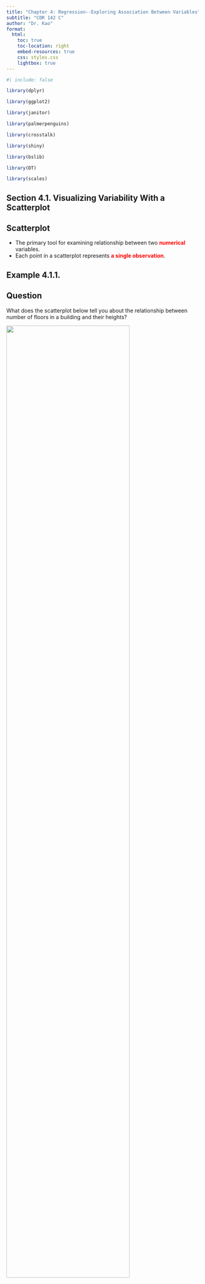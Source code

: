 ```yaml
---
title: "Chapter 4: Regression--Exploring Association Between Variables"
subtitle: "COR 142 C"
author: "Dr. Kao"
format: 
  html:
    toc: true
    toc-location: right
    embed-resources: true
    css: styles.css
    lightbox: true
---
```


```r
#| include: false

library(dplyr)

library(ggplot2)

library(janitor)

library(palmerpenguins)

library(crosstalk)

library(shiny)

library(bslib)

library(DT)

library(scales)
```

## Section 4.1. Visualizing Variability With a Scatterplot

::: {.callout-note appearance="default" icon="false"}
## Scatterplot

-   The primary tool for examining relationship between two [**numerical**]{style="color:red"} variables.
-   Each point in a scatterplot represents [**a single observation**]{style="color:red"}.
:::

:::: {.callout-tip appearance="default" icon="false"}
## Example 4.1.1.

::: panel-tabset
## Question

What does the scatterplot below tell you about the relationship between number of floors in a building and their heights?

![](figures/ch_4_fig_1.png){width="80%" fig-align="center"}

## Answer

[In general, the height of a building tends to increase as the number of its floor increases.]{style="color:red"}
:::
::::

::: {.callout-note appearance="default" icon="false"}
## Examining Scatterplots

There are three features of a scatterplot we will focus on.

-   [**Trend:**: Finding the "center" of the scatterplot from left to right]{style="color:red"}
-   [**Strength:** How "spread out" the points are in the plot]{style="color:red"}
-   [**Shape:** Linear or nonlinear]{style="color:red"}
:::

::: {.callout-note appearance="default" icon="false"}
## Shape

-   **Linear:** Scatterplots that cluster around a [**line**]{style="color:red"} model linear trends.
-   **Nonlinear:** Not all data trends are linear, we model the nonlinear data using a [**curve**]{style="color:red"} rather than a line.
:::

::: {.callout-note appearance="default" icon="false"}
## Trend

-   The [**general tendency**]{style="color:red"} of the scatterplot as you read [**from left to right**]{style="color:red"}.
-   The typical trends are:
    a.  Increasing, this is called a [**positive**]{style="color:red"} association.
    b.  Decreasing, this is called a [**negative**]{style="color:red"} association.
    c.  [**No trend**]{style="color:red"}, if there is neither a positive nor a negative tendency.
:::

::: {.callout-note appearance="default" icon="false"}
## Strength of an Association

-   Scatterplots with [**small**]{style="color:red"} amount of scatter, or little [**vertical**]{style="color:red"} variation indicate a [**strong**]{style="color:red"} association.
-   Scatterpltos with [**large**]{style="color:red"} amount of scatter, or [**large vertical**]{style="color:red"} variation indicate a [**weak**]{style="color:red"} association.
:::

::: {.callout-note appearance="default" icon="false"}
## Writing Descriptions of Associations

When writing a description of an association between two numerical variables, *always* include the following:

1.  [**trend (positive, negative, or no trned)**]{style="color:red"}
2.  [**strength (strong or weak)**]{style="color:red"}
3.  [**shape (linear or nonlinear)**]{style="color:red"}
4.  Mention any observations that do that fit the general trend (if any).
:::

::: {.callout-note appearance="default" icon="false"}
## Be Careful Describing Association

-   Always use a phrase such as [**tends to**]{style="color:red"} when describing an association because any trend in description has variability. The association you are describing may not be true for all individual data.
-   *Always* point out any data points that appear to be [**unusual**]{style="color:red"} or not part of the general pattern.
:::

## Section 4.2. Measuring Strength of Association with Correlation

::: {.callout-note appearance="default" icon="false"}
## Correlation Coefficient

-   A number that measures the strength of a [**linear**]{style="color:red"} relationship.
-   We use the letter [$r$]{style="color:red"} to denote the correlation coefficient.
-   $r$ *always* takes value between $-1$ and $+1$, i.e., [$-1 \leqslant r \leqslant 1$]{style="color:red"}.
-   $r$-value close to $-1$ or $+1$ indicate a [**strong**]{style="color:red"} linear association.
-   $r$-value close to 0 indicate a [**weak**]{style="color:red"} linear association.
:::

```r
#| echo: false

set.seed(20250922)

sec_42_fig <- function(m, sd, plot_title) {
  data.frame(x = 1:20, y = m*1:20 + rnorm(20, mean = 0, sd = sd)) |> 
    ggplot(aes(x, y)) +
    geom_point() +
    theme_bw() + 
    labs(title = plot_title) +
    theme(
      panel.grid.major.x = element_blank(),
      panel.grid.minor.x = element_blank(),
      panel.grid.major.y = element_blank(),
      panel.grid.minor.y = element_blank(),
      axis.title.x = element_blank(),
      axis.text.x = element_blank(),
      axis.ticks.x = element_blank(),
      axis.title.y = element_blank(),
      axis.text.y = element_blank(),
      axis.ticks.y = element_blank()
    )
}
```

```r
#| layout-ncol: 2
#| echo: false
 
sec_42_fig(1/3, 0, "Perfect Positive Correlation")

sec_42_fig(1/3, 0.3, "Strong Positive Correlation") 

sec_42_fig(1/3, 1, "Weak Positive Correlation") 

sec_42_fig(1/3, 5, "No Correlation") 

sec_42_fig(-1/3, 1.2, "Weak Negative Correlation")  

sec_42_fig(-1/3, 0.33, "Strong Negative Correlation")  

sec_42_fig(-1/3, 0, "Perfect Negative Correlation")  
```

:::: {.callout-tip appearance="default" icon="false"}
## Example 4.2.1.

::: panel-tabset
## Question

Consider the following scatterplots with the correlation coefficients for each plot given. What can you say about the relationship between the $r$-value and the vertical variation in the data?

![](figures/sec_42_fig_1.png)

## Answer

As $r$ [**increases**]{style='color:red'}, there is [**less**]{style='color:red'} vertical variation in the data, i.e., the trend is stronger.
:::
::::

::: callout-important
## Important Notes about the Correlation Coefficient

1.  Changing the [**order**]{style="color:red"} of the variable does not change $r$.
2.  Adding a constant or multiplying by a positive constant does not affect $r$.
3.  $r$ is [**unitless**]{style="color:red"}.
4.  $r$ is only useful to measure a [**linear**]{style="color:red"} trend. *Always* graph your data first before computing $r$ to make sure the association is linear.
:::

## Sections 4.1, 4.2 Examples

:::: {.callout-tip appearance="default" icon="false"}
## Example 1.

::: panel-tabset
## Question

Below is a scatterplot showing the weights of 36 cars versus their horsepower. What can you say about the trend in the plot? Describe the relationship between the weight of the cars and their horsepower.

```r
#| echo: false
# p1 <- mtcars |> 
#   ggplot(aes(wt, hp)) +
#   geom_point() +
#   theme_bw() +
#   labs(x = 'Weight (ton)', y = 'Horsepower') 
  
# p1 |> 
#   ggplotly() |>
#   config(displayModeBar = FALSE)
```

![](/figures/ch_4_fig_2.png){width="80%" fig-aling="center"}

## Answer

The scatterplot shows a [**positive**]{style="color:red"} trend because the graph increases from left to right. This means as the weight of the car [**increases**]{style="color:red"}, the horsepower tends to [**increase**]{style="color:red"} also.
:::
::::

:::: {.callout-tip appearance="default" icon="false"}
## Example 2.

::: panel-tabset
## Question

Below is a scatterplot of the weight of 36 cars vs their mileage (mpg). What can you say about the trend in the plot? Describe the relationship between the weight of the cars and their mileage.

![](/figures/ch_4_fig_3.png){width="80%" fig-align="center"}

## Answer

The scatterplot shows a [**negative**]{style="color:red"} trend because the graph decreases from left to right. This means that as the weight of the car [**increases**]{style="color:red"}, the mileage tends to [**decrease**]{style="color:red"}.
:::
::::

:::: {.callout-tip appearance="default" icon="false"}
## Example 3.

::: panel-tabset
## Question

Below is a scatterplot of heart rate (bpm) vs. body temperature (F). What can you say about the trend in the plot? Describe the relationship between heart rate and body temperature.

![](/figures/ch_4_fig_4.png){width="80%" fig-align="center"}

## Answer

The scatterplot shows [**no trend**]{style="color:red"} because the points seem to follow no predictable pattern. This means that there is no relationship between [**heart rate**]{style="color:red"} and [**body temperature**]{style="color:red"}.
:::
::::

:::: {.callout-tip appearance="default" icon="false"}
## Example 4.

::: panel-tabset
## Question

Consider the scatterplot shown below. This data set shows an association between the $x$- and $y$-variables, but it cannot be characterized as positive or negative. It is certainly ______.

```r
#| echo: false
#| message: false

df_41_42_ex_4 <- tibble(
  x = c(0, 0.1, 0.2, 0.3, 0.4, 0.5, 0.6, 0.7, 0.8, 0.9, 1, 1.1, 1.2, 
1.3, 1.4, 1.6, 1.5, 1.7, 1.8, 1.9, 2, 2.1, 2.2, 2.3, 2.4, 2.5, 
2.6, 2.7, 2.8, 2.9, 3, 3.1, 3.2, 3.3, 3.4, 3.5, 3.6, 3.7, 3.8, 
3.9, 4, 4.1, 4.2, 4.3, 4.4, 4.5, 4.6, 4.7, 4.8, 4.9),
  y = c(58.7, 45, 52, 32.2, 32.5, 33.9, 12.6, 19.8, 18.6, 14.6, 15.1, 
12, 7.7, 15.4, -0.7, 9.5, 3.4, 3.3, 1.8, 4, 2.8, 1.1, 5.7, 4.2, 
2, -3.2, 2.1, 1.2, -4.5, 6.6, 11.1, 22.5, 24.8, 25.4, 18.3, 17.5, 
26, 40.4, 38.9, 44.1, 42.5, 43.4, 59.2, 59.7, 61.7, 73.2, 83.4, 
89, 96.4, 96.3)
)

plt_41_42_ex_4 <- df_41_42_ex_4 |> 
  ggplot(aes(x, y)) +
  geom_point() +
  geom_smooth(
    method = 'lm',
    formula = y ~ x + I(x^2),
    color = 'red',
    linewidth = 1.25,
    se = FALSE
  ) +
  theme_bw() + 
  theme(
    panel.grid.major.x = element_blank(),
    panel.grid.minor.x = element_blank(),
    panel.grid.major.y = element_blank(),
    panel.grid.minor.y = element_blank(),
    axis.text.x = element_blank(),
    axis.ticks.x = element_blank(),
    axis.text.y = element_blank(),
    axis.ticks.y = element_blank()
  )

plt_41_42_ex_4
```

## Answer

Consider the scatterplot shown below. This data set shows an association between the $x$- and $y$-variables, but it cannot be characterized as positive or negative. It is certainly [**nonlinear**]{style='color:red'}.

:::
::::

:::: {.callout-tip appearance="default" icon="false"}
## Example 5.

::: panel-tabset
## Question

Consider the two scatterplots below. One shows height (in) versus weight (lb), and the other shows waist size (in) versus weight (lb). Compare the strength of the associations in these two plots.

![](/figures/ch_4_fig_6.png){fig-align="center"}

## Answer

There is a stronger association between [**waist size**]{style="color:red"} and [**weight**]{style="color:red"} (less vertical variation in the graph) than between [**height**]{style="color:red"} and [**weight**]{style="color:red"}.
:::
::::

:::: {.callout-tip appearance="default" icon="false"}
## Example 6.

::: panel-tabset
## Question

The scatterplot below shows snout vent length (in) vs weight of alligators. What kind of relationship can you conclude from the plot?

```r
#| echo: false
#| message: false

df_42_ex_5 <- tibble(
  snout = c(3.4, 3.5, 3.5, 3.6, 3.6, 3.7, 3.7, 3.8, 3.8, 3.8, 3.8, 3.8, 
3.9, 4.2),
  weight = c(3.3, 3.5, 3.6, 3.6, 3.9, 4.4, 4.4, 4.5, 4.4, 4.2, 4.4, 4.7, 
4.9, 5.9)
)

plt_42_ex_5 <- df_42_ex_5 |> 
  ggplot(aes(snout, weight)) +
  geom_point() +
  theme_bw() + 
  theme(
    panel.grid.major.x = element_blank(),
    panel.grid.minor.x = element_blank(),
    panel.grid.major.y = element_blank(),
    panel.grid.minor.y = element_blank()
  ) +
  labs(
    x = 'Snout Vent Length (in) on Log Scale',
    y = 'Weight (lb) on Log Scale'
  )

plt_42_ex_5
```
## Answer

The relationship between the snout length and weight of alligators is a [**strong, positive, and linear**]{style="color:red"} one.
:::
::::

:::: {.callout-tip appearance="default" icon="false"}
## Example 7.

::: panel-tabset
## Question

The table below shows the number of miles driven on a recent trip for 8 rented cars and the amount of gas (in gallons) used for each trip.

a.  Use the built-in app to compute and interpret the correlation coefficient, $r$.
b.  What can you say about the relationship between miles driven and fuel consumption?

|                      |      |      |     |      |       |      |      |      |
|----------------------|------|------|-----|------|-------|------|------|------|
| **Miles Driven**     | 200  | 150  | 110 | 60   | 350   | 225  | 400  | 300  |
| **Fuel Consumption** | 11.1 | 5.37 | 4.4 | 1.71 | 11.67 | 7.76 | 12.5 | 9.09 |

## Answer

a.  According to the app, the calculated $r$-value is [**0.9055**]{style="color:red"}.
b.  Since $r$ is [**close to** $+1$]{style="color:red"}, there is a [**strong, positive**]{style="color:red"} linear association between miles traveled and fuel consumption.

The relationship between the snout length and weight of alligators is a [**strong, positive, and linear**]{style="color:red"} one.
:::
::::

:::: {.callout-tip appearance="default" icon="false"}
## Example 8.

::: panel-tabset
## Question

Match each scatterplot to its closest $r$-value in the table below.

|         |         |          |         |
|---------|---------|----------|---------|
| $0.885$ | $0.724$ | $-0.341$ | $0.119$ |

```r
#| echo: false

df_ex_8_1 <- data.frame(
  x = c(0.043, 0.063, 0.100, 0.141, 0.196, 0.201, 0.208, 0.211, 0.221, 0.229,
        0.235, 0.244, 0.252, 0.258, 0.260, 0.263, 0.272, 0.281, 0.284, 0.294,
        0.297, 0.302, 0.309, 0.316, 0.321, 0.324, 0.330, 0.334, 0.344, 0.355,
        0.359, 0.359, 0.361, 0.366, 0.371, 0.376, 0.379, 0.380, 0.382, 0.386,
        0.387, 0.392, 0.393, 0.397, 0.400, 0.404, 0.410, 0.419, 0.426, 0.432,
        0.439, 0.445, 0.447, 0.466, 0.474, 0.481, 0.509, 0.520, 0.533, 0.544,
        0.563, 0.570, 0.587, 0.594, 0.637),
  y = c(0.322, 0.196, 0.568, 0.278, 0.196, 0.364, 0.547, 0.439, 0.321, 0.404,
        0.466, 0.414, 0.572, 0.292, 0.356, 0.245, 0.476, 0.573, 0.335, 0.439,
        0.221, 0.511, 0.269, 0.318, 0.422, 0.359, 0.426, 0.502, 0.268, 0.389,
        0.327, 0.184, 0.475, 0.584, 0.302, 0.462, 0.359, 0.384, 0.286, 0.431,
        0.525, 0.309, 0.444, 0.347, 0.396, 0.470, 0.332, 0.413, 0.530, 0.370,
        0.530, 0.285, 0.486, 0.260, 0.483, 0.343, 0.457, 0.428, 0.286, 0.591,
        0.470, 0.371, 0.542, 0.213, 0.739)
)

df_ex_8_2 <- data.frame(
  x = c(0.003, 0.043, 0.068, 0.079, 0.079, 0.095, 0.111, 0.118, 0.124, 0.130,
        0.138, 0.149, 0.152, 0.162, 0.173, 0.180, 0.185, 0.189, 0.198, 0.202,
        0.215, 0.219, 0.229, 0.235, 0.239, 0.248, 0.254, 0.264, 0.278, 0.285,
        0.299, 0.308, 0.320, 0.333, 0.347, 0.366, 0.384, 0.395, 0.405, 0.421,
        0.446, 0.464, 0.500, 0.529, 0.578, 0.621, 0.705),
  y = c(0.453, 0.144, 0.047, 0.077, 0.219, 0.183, 0.096, 0.132, 0.180, 0.257,
        0.202, 0.160, 0.241, 0.350, 0.223, 0.393, 0.329, 0.273, 0.441, 0.383,
        0.308, 0.437, 0.378, 0.247, 0.347, 0.482, 0.365, 0.513, 0.436, 0.478,
        0.554, 0.482, 0.581, 0.593, 0.593, 0.699, 0.726, 0.753, 0.812, 0.778,
        0.784, 0.866, 0.867, 0.888, 0.931, 0.945, 0.968)
)

df_ex_8_3 <- data.frame(
  x = c(0.042, 0.102, 0.125, 0.137, 0.159, 0.167, 0.180, 0.192, 0.206, 0.218,
        0.228, 0.233, 0.246, 0.254, 0.261, 0.266, 0.276, 0.282, 0.287, 0.298,
        0.304, 0.311, 0.321, 0.326, 0.330, 0.340, 0.348, 0.355, 0.361, 0.366,
        0.374, 0.384, 0.392, 0.402, 0.409, 0.419, 0.426, 0.434, 0.440, 0.449,
        0.456, 0.463, 0.469, 0.476, 0.485, 0.496, 0.505, 0.514, 0.521, 0.531,
        0.539, 0.547, 0.553, 0.561, 0.571, 0.585, 0.598, 0.613, 0.632),
  y = c(0.135, 0.237, 0.153, 0.296, 0.099, 0.361, 0.202, 0.261, 0.351, 0.237,
        0.131, 0.323, 0.404, 0.159, 0.279, 0.200, 0.446, 0.244, 0.347, 0.175,
        0.387, 0.272, 0.490, 0.319, 0.401, 0.365, 0.276, 0.458, 0.340, 0.431,
        0.208, 0.369, 0.307, 0.423, 0.320, 0.511, 0.380, 0.451, 0.352, 0.492,
        0.300, 0.564, 0.333, 0.464, 0.379, 0.521, 0.413, 0.596, 0.465, 0.553,
        0.428, 0.639, 0.489, 0.557, 0.603, 0.648, 0.677, 0.716, 0.6)
)

df_ex_8_4 <- data.frame(
  x = c(0.044, 0.070, 0.107, 0.114, 0.130, 0.144, 0.151, 0.153, 0.160, 0.171,
        0.179, 0.188, 0.195, 0.205, 0.210, 0.214, 0.221, 0.227, 0.232, 0.239,
        0.245, 0.253, 0.258, 0.262, 0.268, 0.276, 0.281, 0.284, 0.289, 0.296,
        0.302, 0.309, 0.315, 0.322, 0.328, 0.333, 0.339, 0.346, 0.352, 0.357,
        0.364, 0.369, 0.373, 0.378, 0.383, 0.387, 0.393, 0.399, 0.404, 0.410,
        0.417, 0.421, 0.425, 0.429, 0.434, 0.439, 0.445, 0.452, 0.457, 0.464,
        0.470, 0.476, 0.481, 0.487, 0.495, 0.503, 0.512, 0.523, 0.533, 0.549,
        0.562),
  y = c(0.809, 0.565, 0.319, 0.384, 0.850, 0.449, 0.269, 0.705, 0.522, 0.448,
        0.753, 0.603, 0.369, 0.657, 0.512, 0.377, 0.591, 0.423, 0.305, 0.506,
        0.691, 0.549, 0.335, 0.406, 0.240, 0.492, 0.190, 0.625, 0.393, 0.144,
        0.463, 0.301, 0.646, 0.446, 0.357, 0.533, 0.264, 0.576, 0.446, 0.316,
        0.601, 0.394, 0.717, 0.489, 0.285, 0.549, 0.408, 0.215, 0.517, 0.353,
        0.628, 0.413, 0.516, 0.283, 0.565, 0.352, 0.479, 0.186, 0.558, 0.395,
        0.468, 0.267, 0.444, 0.177, 0.489, 0.241, 0.417, 0.129, 0.358, 0.068,
        0.229)
)

ex_8_plt <- function(df) {
  df |> 
  ggplot(aes(x, y)) +
  geom_point(size = 4) +
  theme_bw() + 
  theme(
    panel.grid.major.x = element_blank(),
    panel.grid.minor.x = element_blank(),
    panel.grid.major.y = element_blank(),
    panel.grid.minor.y = element_blank(),
    axis.title.x = element_blank(),
    axis.text.x = element_blank(),
    axis.ticks.x = element_blank(),
    axis.title.y = element_blank(),
    axis.text.y = element_blank(),
    axis.ticks.y = element_blank()
  )
}
```

```r
#| echo: false
#| layout-ncol: 4

ex_8_plt(df_ex_8_1)
ex_8_plt(df_ex_8_2)
ex_8_plt(df_ex_8_3)
ex_8_plt(df_ex_8_4)
```

## Answer

[Reading the plots from left to right.]{style="color:red"}

[* The 4th plot shows a negative trend, so its $r$-value must be the only negative value: $r = -0.341$.<br> 
* The 2nd plot shows the strongest positive association, so its $r$-value must be the closest to $+1$: $r = 0.885$.<br> 
* The 3rd plot also shows a positive trend, but its strength of association is not as strong as the 2nd plot, so $r = 0.724.$.<br> 
* This means the 1st plot must have $r = 0.119$. This choice is justified, since the plot shows very little positive trend and nearly no association.]{style="color:red"}
:::
::::

:::: {.callout-tip appearance="default" icon="false"}
## Example 9.

::: panel-tabset
## Question

Suppose a new data set has been added to the table in Example 7 with the new scatterplot shown below.

a.  Describe and interpret the association.
b.  What do you think happened with the one point that does not follow the trend? Does this value seem accurate?
c.  If the potential outlier in the graph is corrected or removed, what do you think will happen to the $r$-value?

```r
#| include: false

df_ex_9 <- data.frame(
  x = c(200, 150, 110, 60, 350, 225, 400, 300, 800),
  y = c(11.1, 5.37, 4.4, 1.71, 11.67, 7.76, 12.5, 9.09, 3)
)
```

```r
#| echo: false

ex_9_plt <- df_ex_9 |> 
  ggplot(aes(x, y)) +
  geom_point() +
  theme_bw() +
  theme(
    panel.grid.major.x = element_blank(),
    panel.grid.minor.x = element_blank(),
    panel.grid.major.y = element_blank(),
    panel.grid.minor.y = element_blank()
  ) +
  labs(
    x = "Miles Traveled",
    y = 'Fuel Consumption'
  )

ex_9_plt 
```

## Answer

[a. There seems to be a strong linear association between the miles traveled and fuel consumption. There is, however, an unusual data point that does not follow the trend.<br> b. It could be a typographical error, or it could be an electric/hybrid vehicle. The scatterplot is reasonable if the vehicle is an electric or hybrid.<br> c. If the outlier is removed, then the $r$-value will increase.]{style="color:red"}
:::
::::

:::: {.callout-tip appearance="default" icon="false"}
## Example 10.

::: panel-tabset
## Question

Both scatterplots below assess average miles per gallon fuel consumption for passenger cars. Both depict data from the sample of vehicles.

a.  What is the approximate average mpg for a car with a cab space of 120 cubic feet?
b.  What is the approximate average mpg for a car with a horsepower of 150?
c.  Are these associations positive, negative, or there is no trend?
d.  Which do you think has a stronger relationship with average mileage--the car’s horsepower or the cab space? Why?
e.  If you wanted to predict the average mileage for a car, would you be able to make a better prediction by knowing its horsepower or its cab space in cubic feet?

```r
#| include: false

df_ex_10_a <- data.frame(
  horsepower = c(55.6, 69.7, 86.7, 87.8, 93.8, 93.9, 100.7, 100.7, 109.1, 111.3, 117.9, 118.0, 120.1, 124.7, 124.9, 128.4, 139.1, 139.2, 143.3, 152.0, 160.3, 164.7, 169.0, 177.3, 180.4, 190.3, 194.5, 238.0, 242.1, 250.0, 265.4, 280.0, 292.6, 315.7),
  mpg = c(35.8, 47.1, 42.8, 53.6, 50.6, 57.1, 42.7, 45.8, 39.7, 31.1, 24.4, 30.5, 35.8, 22.7, 27.1, 31.4, 22.7, 27.7, 20.0, 22.7, 18.2, 22.5, 17.8, 23.4, 17.6, 13.4, 25.3, 11.6, 6.4, 17.6, 10.5, 17.6, 10.2, 11.8)
)

df_ex_10_b <- data.frame(
  cab_space = c(55.2, 56.5, 57.2, 66.3, 66.3, 66.3, 66.3, 66.3, 66.3, 68.3, 97.3, 99.1, 99.1, 99.9, 100.0, 101.6, 102.4, 102.4, 102.5, 102.5, 102.5, 104.2, 104.2, 105.9, 107.2, 108.4, 108.4, 108.5, 110.3, 110.6, 112.0, 112.8, 115.3, 115.4, 115.4, 118.9, 119.8, 121.0, 121.4, 122.3, 122.3, 123.2, 124.0, 125.8, 127.4, 129.2, 130.0, 130.1, 132.6, 134.3, 134.4, 136.1, 136.9, 139.6, 140.0, 141.7, 146.8, 152.0, 153.8),
  mpg = c(36.3, 36.7, 35.0, 57.5, 34.7, 11.6, 51.1, 18.0, 37.6, 38.0, 27.7, 30.9, 27.6, 43.2, 36.2, 34.7, 42.9, 23.2, 54.0, 46.2, 27.8, 40.0, 23.1, 35.5, 31.1, 26.9, 34.5, 37.3, 36.3, 23.8, 38.7, 43.9, 37.1, 32.3, 6.7, 22.8, 18.1, 31.6, 18.2, 23.2, 11.1, 20.4, 34.6, 10.6, 18.2, 18.4, 23.2, 26.7, 18.2, 13.8, 17.5, 20.0, 17.6, 18.0, 22.7, 22.4, 21.3, 20.2, 19.8)
)
```

```r
#| echo: false
#| message: false

ex_10_a_plt <- df_ex_10_a |> 
  ggplot(aes(horsepower, mpg)) +
  geom_point() +
  geom_smooth(
    method = 'lm',
    color = 'red',
    linewidth = 1.25,
    se = FALSE
  ) +
  theme_bw() +
  theme(
    panel.grid.major.x = element_blank(),
    panel.grid.minor.x = element_blank(),
    panel.grid.major.y = element_blank(),
    panel.grid.minor.y = element_blank()
  ) +
  labs(
    x = "Horsepower",
    y = 'Average Mileage'
  )

ex_10_b_plt <- df_ex_10_b |> 
  ggplot(aes(cab_space, mpg)) +
  geom_point() +
  geom_smooth(
    method = 'lm',
    color = 'blue',
    linewidth = 1.25,
    se = FALSE
  ) +
  theme_bw() +
  theme(
    panel.grid.major.x = element_blank(),
    panel.grid.minor.x = element_blank(),
    panel.grid.major.y = element_blank(),
    panel.grid.minor.y = element_blank()
  ) +
  labs(
    x = "Cab Space",
    y = 'Average Mileage'
  )

ex_10_a_plt  

ex_10_b_plt  
```

## Answer

[a. Using the blue regression line as a guide, a car with 120 cubic feet of cab space has an average mileage of roughly 26 mpg.<br> b. Using the red regression line as a guide, a car with a 150 horsepower has an average mileage of roughly 28 mpg.<br> c. Both lines have negative slopes, so both associations are negative.<br> d. The red line has a steeper slope, indicating that the association between horsepower and average mileage is stronger.<br> e. Because the relationship between horsepower and average mileage is stronger, one can make better predictions of a car's average mileage by knowing its horsepower rather than its cab space.]{style="color:red"}
:::
::::

## Section 4.3. Modeling Linear Trends

::: {.callout-note appearance="default" icon="false"}
## Regression Line

-   A tool for making predictions about [**future observed value**]{style="color:red"}.
-   Has the form [$y = b + mx$]{style="color:red"}, where $b$ is the $y$-value for the $y$-intercept and $m$ is the slope.
-   Usually generated using technology.
:::

:::: {.callout-tip appearance="default" icon="false"}
::: panel-tabset
## Example 4.4.1.

The scatterplot below shows the average number of years in school compared to hourly wages from census data taken in 1970.

a.  Describe the trend of the scatterplot.
b.  Suppose that $r = 0.883$. What does the positive trend tell you about the relationship between the number of years in school and the hourly wage?

```r
#| echo: false
#| message: false

df_ex_4_4_1 <- df <- data.frame(
  years_in_school = c(
    6.73, 8.02, 8.02, 8.33, 8.37, 8.66, 8.70, 8.78, 9.07, 9.12, 9.46, 9.49, 9.51, 9.54, 9.56, 9.92, 10.04, 10.16, 10.43, 10.54, 10.66, 10.83, 11.24, 11.25, 11.33, 11.35
  ),
  wage = c(
    1.55, 2.83, 2.61, 2.14, 2.78, 2.71, 2.65, 3.07, 3.34, 3.34, 2.98, 3.15, 3.35, 3.56, 3.14, 3.40, 3.19, 3.22, 3.96, 4.18, 3.81, 4.22, 4.23, 3.93, 4.27, 4.64
  )
)

ex_4_4_1_plt <- df_ex_4_4_1 |> 
  ggplot(aes(years_in_school, wage)) +
  geom_point() +
  geom_smooth(
    method = 'lm',
    linewidth = 1.25,
    color = 'blue',
    alpha = 0.75,
    se = FALSE
  ) + 
  theme_bw() +
  theme(
    panel.grid.major.x = element_blank(),
    panel.grid.minor.x = element_blank(),
    panel.grid.major.y = element_blank(),
    panel.grid.minor.y = element_blank()
  ) +
  labs(
    x = 'Years in School',
    y = 'Hourly Wage'
  )

ex_4_4_1_plt  
```

## Answer

[a. The scatterplot has a strong, positive, linear trend.<br> b. The positive $r$-value (correlation coefficient) indicates that people who spent more years in school *tend to* have higher hourly wages.]{style="color:red"}
:::
::::

::: {.callout-important appearance="default"}
## Remark

-   Changing the order of the $x$- and the $y$-variables will change the regression equation. (The correlation coefficient, $r$, will remain the same, however.)
-   There are several synonymous terms for the $x$- and $y$-variables.

|                                      |                                    |
|------------------------------------|------------------------------------|
| **x-variable**                       | **y-variable**                     |
| [**Explanatory**]{style="color:red"} | [**Response**]{style="color:red"}  |
| [**Predictor**]{style="color:red"}   | [**Predicted**]{style="color:red"} |
| [**Independent**]{style="color:red"} | [**Dependent**]{style="color:red"} |
:::

::: {.callout-note appearance="default" icon="false"}
## Interpreting the Slope of the Regression Equation

-   Slope of the regression line tells us how much the [$y$]{style="color:red"}-variable changes when the [$x$]{style="color:red"}-variable is increased by [**one**]{style="color:red"} unit.
-   A regression line with slope close to [**zero**]{style="color:red"} means there is no linear relationship between the $x$- and the $y$-variable.
:::

:::: {.callout-tip appearance="default" icon="false"}
## Example 4.4.2.

::: panel-tabset
## Question

Suppose that the association between a car's mileage and its sales price was modeled by a regression with the following regression equation: $$
  \text{Price} = 15867 - 0.034 \, \text{Miles}
$$ Interpret the slope of the regression line.

## Answer

[For every additional 1 mile driven, the value of the car *decreases* by \$0.034.]{style="color:red"}
:::
::::

::: {.callout-note appearance="default" icon="false"}
## Interpreting the $y$-Intercept of the Regression Line

-   The $y$-intercept is the [**predicted value ($y$-variable) when the predictor ($x$-variable) is 0.**]{style="color:red"}
-   The $y$-intercept is meaningful only if it makes sense for $x$ to [**equal zero**]{style="color:red"}.
:::

:::: {.callout-tip appearance="default" icon="false"}
## Example 4.4.3.

::: panel-tabset
## Question

Interpret the $y$-intercept of the regression equation from Example 4.4.2:

$$
  \text{Price} = 15867 - 0.034 \, \text{Miles}
$$

## Answer

[**If the car were brand new, its value would be \$15,867.**]{style="color:red"}
:::
::::

## Section 4.4. Evaluating the Linear Model

::: {.callout-caution appearance="default"}
## Cautionary Notes Regarding Linear Regression

-   Do *not* use [**linear**]{style="color:red"} to describe nonlinear associations.
-   [**Correlation is *not* causation**]{style="color:red"}: Association between two variables is not sufficient evidence to conclude that a cause-and-effect relationship exists between the variables.
-   [**Beware of outliers**]{style="color:red"}: Outliers can have a big effect on $r$. Always check the scatterplot for outliers first.
-   [**Do no extrapolate**]{style="color:red"}: Do not make predictions beyond the range of the observed data. We can never be certain a linear trend will continue beyond the range of the data.
:::

::: {.callout-note appearance="default" icon="false"}
## Coefficient of Determination

-   The coefficient of determination is $r^2$, where $r$ is the correlation coefficient.
-   The $r^2$-value is usually converted to a percentage, so it is always between 0% and 100%.
-   It measures how much [**variation**]{style="color:red"} in the [**response**]{style="color:red"} variable ($y$) is explained by the [**explanatory**]{style="color:red"} variable ($x$).
-   The larger $r^2$ is, the smaller the amount of variation or scatter about the regression line there is.
:::

## Section 4.3, 4.4 Examples

:::: {.callout-tip appearance="default" icon="false"}
## Example 1.

::: panel-tabset
## Question

Below is a scatterplot showing the relationship between mileage (in thousands of miles) and the price of used cars (in thousands of dollars).

a.  The scatterplot shows a \_\_\_\_\_\_\_ trend. As the mileage on a car increases, its sales price \_\_\_\_\_\_\_.
b.  Suppose the equation of the regression line is $$
      \text{Price} = 15,867 - 34 \text{Miles}
    $$ Use the regression equation to predict the sales price of a car that has 62,000 miles.

```r
#| echo: false
#| message: false

df_43_44_ex_1 <- tibble(
  miles = c(11, 11.4, 15.7, 16.3, 21, 19, 17, 18.3, 22, 23.8, 27.4, 25, 30.4, 30.6, 36.2, 42, 42, 34, 33, 35.7, 38, 65.7),
  price = c(18.7, 16, 17, 19, 19, 18, 17, 15, 16, 16.8, 17.5, 15.6, 15.2, 14, 13.3, 13.2, 14, 15.1, 15.8, 17.7, 16, 13)
)

plt_43_44_ex_1 <- df_43_44_ex_1 |> 
  ggplot(aes(miles, price)) +
  geom_point() +
  geom_smooth(
    method = 'lm',
    linewidth = 1.25,
    color = 'red',
    se = FALSE
  ) +
  theme_bw() +
  labs(
    x = "Miles",
    y = 'Price'
  ) + 
  theme(
    panel.grid.major.x = element_blank(),
    panel.grid.minor.x = element_blank(),
    panel.grid.major.y = element_blank(),
    panel.grid.minor.y = element_blank()
  ) 

plt_43_44_ex_1  
```

## Answer

a.  The scatterplot shows a [**negative**]{style="color:red"} trend. As the mileage on a car increases, its sales price [**decrease**]{style="color:red"}.
b.  First convert 62,000 miles into $62000/1000 = 62$ since the $x$-axis is measured in thousands of miles. Then substitute this into the "Miles" variable of the regression equation: $$
      \text{Price} = 15867 - 34 \times 62 = \$13,769.
    $$
:::
::::

:::: {.callout-tip appearance="default" icon="false"}
## Example 2.

::: panel-tabset
## Question

It was found that there was a strong relationship between the heights and weights in a group of six women. The regression equation was given as $$
  \text{Weight} = -442.882 + 9.029 \text{ Height}.
$$ Interpret the $y$-intercept, if appropriate.

## Answer

The $y$-intercept in this instance is $-442.882$. This implies that a woman would weigh $-442.882$ lb if her height were 0 in, which is not physically meaningful.
:::
::::

:::: {.callout-tip appearance="default" icon="false"}
## Example 3.

::: panel-tabset
## Question

The scatterplot and regression line show the relationship between population size and number of fatal car accidents for all 50 states. Use the data provided to answer the questions below.

a. Identify the dependent and independent variables.
b. Is this a positive or negative correlation?
c. Describe the association between the variables.
d. Interpret the slop and the $y$-intercept, if appropriate.

|                          |               |
|--------------------------|---------------|
| Dependent Variable:      | Fatal Crashes |
| Independent Variable:    | Population    |
| Regression Equation:     | $\text{Fatal Crashes} = 77.073 + 0.0000826 \text{ Population}$              |
| Sample Size:             | 51            |
| Correlation Coefficient ($r$): | 0.93228819    |
| R-Square                 | 0.86916127    |

: Simple Linear Regression Results

```r
#| echo: false
#| message: false

df_43_44_ex_3 <- tibble(
  pop = c(27906939, 39388996, 20649636, 19867826, 10395318, 10173614, 
12760465, 12825807, 11716829, 9906286, 6666246, 4925172, 6125170, 
6964985, 6610075, 8402506, 8963529, 7289860, 5543742, 5826202, 
6105682, 6847599, 5475419, 4558570, 4665180, 3923951, 3036907, 
2980736, 4121582, 2980965, 3181117, 2915394, 3053185, 3544968, 
2028349, 1731903, 1852729, 984943, 1342374, 1296520, 838439, 
525945, 608023, 608023, 959952),
  crashes = c(3411, 3360, 2935, 960, 1418, 1345, 1087, 988, 1058, 981, 965, 
934, 870, 870, 757, 724, 572, 493, 568, 526, 464, 345, 349, 766, 
698, 614, 633, 481, 448, 373, 343, 310, 262, 266, 354, 244, 202, 
170, 147, 106, 114, 97, 24, 24, 35)
)

plt_43_44_ex_3 <- df_43_44_ex_3 |> 
  ggplot(aes(pop, crashes)) +
  geom_point(
    alpha = 0.75
  ) +
  geom_line(
    stat = "smooth",
    method = 'lm',
    linewidth = 1.25,
    color = 'red',
    se = FALSE,
    alpha = 0.5
  ) +
  scale_x_continuous(
    labels = unit_format(
      unit = 'million',
      scale = 1e-6
    )
  ) +
  theme_bw() +
  labs(
    x = "Population",
    y = 'Number of Fatal Crashes'
  ) + 
  theme(
    panel.grid.major.x = element_blank(),
    panel.grid.minor.x = element_blank(),
    panel.grid.major.y = element_blank(),
    panel.grid.minor.y = element_blank()
  ) 

plt_43_44_ex_3  
```

## Answer

[a. The dependent ($x$-) variable is **population**; the independent ($y$-) variable is **number of fatal crashes**.
 b. The regression equation has a _positive slope_ of $m = 0.0000826$, so the association is positive.
 c. As the population increases, the number of fatal crashes tends to increase.
 d. - **Slope:** For every additional 1 person in the population, the number of fatal crashes increases by 0.0000826.
    - **$y$-intercept:** The $y$-intercept is 77.073. This means that if a state had a population of zero, there would be 77.073 fatal crashes, which is not physically possible.
]{style='color:red'}
:::
::::

:::: {.callout-tip appearance="default" icon="false"}
## Example 5.

::: panel-tabset
## Question

Suppose there is a strong linear relationship between women's heights and their weights, with a regression equation given below:
$$
  \text{Weight} = -442.882 + 9.029 \text{ Height}
$$
What weight does this equation predict for a woman who is 36 inches tall?

## Answer

[Substitute 36 into **Height** in the equation:
$$
  \text{Weight} = -442.882 + 9.029 \times 36 = -117.838 \text{ lb}
$$
This is not possible because a person cannot have a negative weight.
]{style='color:red'}
:::
::::

:::: {.callout-tip appearance="default" icon="false"}
## Example 6.

::: panel-tabset
## Question

Suppose the data on a car’s age and its predicted monetary value produces a correlation coefficient of $r = −0.778$. Compute and interpret the coefficient of determination.

## Answer

Recall that the **coefficient of determination** is defined as $r^2$, where $r$ is the correlation coefficient. Therefore,
$$
  r^2 = (-0.778)^2 = 0.605284 \approx 60.53\%
$$
This means that approximately 60.53\% of the variation in the dependent variable can be explained by the independent variable.
:::
::::

## Chapter 4 Quick Review


:::: {.callout-tip appearance="default" icon="false"}
## Question 1.

::: panel-tabset
## Question

The scatterplot below shows what type of relationship between the number of runs scored and the number of hits for a group of baseball players?

```r
#| echo: false
#| message: false

df_ch4_q1 <- tibble(
  runs_scored = c(513, 555, 570, 570, 588, 593, 611, 610, 612, 616, 620, 626, 
623, 638, 645, 641, 637, 637, 645, 655, 655, 654, 644, 643, 640, 
654, 657, 657, 663, 668, 668, 681, 673, 666, 707, 713, 731, 744, 
755, 802, 872, 859, 868, 796, 855, 875, 883, 915, 677, 730, 672, 
686, 684, 697, 709, 718, 741, 751, 762, 772, 780, 781, 787, 787, 
817, 818, 791, 798, 803, 820, 804, 785, 784, 773, 768, 773, 759, 
752, 752, 749, 735, 735, 743, 736, 729, 735, 738, 721, 709, 714, 
706, 705, 719, 723),
  hits = c(1275, 1262, 1326, 1326, 1301, 1281, 1349, 1323, 1439, 1443, 
1358, 1358, 1319, 1315, 1329, 1345, 1364, 1364, 1361, 1354, 1360, 
1387, 1396, 1415, 1431, 1424, 1410, 1410, 1394, 1392, 1368, 1363, 
1349, 1337, 1322, 1365, 1357, 1382, 1364, 1343, 1494, 1483, 1451, 
1497, 1599, 1598, 1605, 1605, 1536, 1558, 1471, 1431, 1412, 1410, 
1434, 1476, 1507, 1515, 1513, 1492, 1509, 1521, 1555, 1539, 1539, 
1509, 1515, 1515, 1432, 1439, 1407, 1435, 1447, 1467, 1452, 1450, 
1464, 1467, 1467, 1473, 1462, 1453, 1443, 1439, 1435, 1428, 1412, 
1422, 1415, 1410, 1398, 1379, 1404, 1411)
)

plt_ch4_q1 <- df_ch4_q1 |> 
  ggplot(aes(runs_scored, hits)) +
  geom_point(
    alpha = 0.75
  ) +
  theme_bw() +
  labs(
    x = "Run Scored",
    y = 'Hits'
  ) + 
  theme(
    panel.grid.major.x = element_blank(),
    panel.grid.minor.x = element_blank(),
    panel.grid.major.y = element_blank(),
    panel.grid.minor.y = element_blank()
  ) 

plt_ch4_q1  
```

## Answer

[There is a moderately strong, positive linear relation between the number of runs scored and the number of hits.]{style='color:red'}

:::
::::

:::: {.callout-tip appearance="default" icon="false"}
## Question 2.

::: panel-tabset
## Question

There is a negative association between the percentage of smoke-free homes and the percentage of high school students who smoke. This means what exactly?

## Answer

[This means that as the percentage of smoke-free homes increases, the percentage of high schoolers who smoke tends to decrease.]{style='color:red'}

:::
::::

:::: {.callout-tip appearance="default" icon="false"}
## Question 3.

::: panel-tabset
## Question

For a certain group of cars, there is a strong association between the city and the highway mileage that can be described by the following regression equation:
$$
  \text{Predict Hwy MPG} = 8.25 + 0.87 \text{ City MPG}
$$
Interpret the slope.

## Answer

[The slope in this instance is $m = 0.87$. This meant that for every additional one mile per gallon in city mileage, the predicted highway mileage increases by 0.87.]{style='color:red'}

:::
::::

:::: {.callout-tip appearance="default" icon="false"}
## Question 4.

::: panel-tabset
## Question

Which of the following values of correlation coefficient indicates the strongest association between two variables? Why? 
$$
  0.32, \; 0.62, \; 0.78, \; -0.98
$$

## Answer

[The correlation coefficient $r$ indicates the strength of the association between two variables; the closer $r$ is to either $+1$ or $-1$, the stronger the relationship. In this case, $r = -0.98$.]{style='color:red'}
:::
::::

:::: {.callout-tip appearance="default" icon="false"}
## Question 5.

::: panel-tabset
## Question

When doing a regression analysis on a data set, which of the following remain the same no matter which variable is chosen for $x$ and which is chosen for $y$?

a. The $x$-intercept of the regression equation
b. The slope of the regression equation
c. The correlation coefficient
b. All of the above

## Answer

[The correct answer is c. The only value in linear regression that is invariant to the order of the variables is the correlation coefficient ($r$).]{style='color:red'}

:::
::::